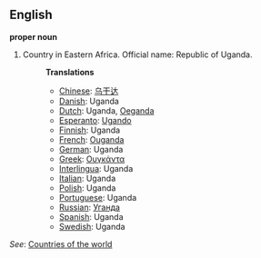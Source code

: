 ==English==

'''proper noun'''

# Country in Eastern Africa. Official name: Republic of Uganda.
#:'''Translations'''
#:*[[Chinese]]: [[乌干达]]
#:*[[Danish]]: Uganda
#:*[[Dutch]]: Uganda, [[Oeganda]]
#:*[[Esperanto]]: [[Ugando]]
#:*[[Finnish]]: Uganda
#:*[[French]]: [[Ouganda]]
#:*[[German]]: Uganda
#:*[[Greek]]: [[Ουγκάντα]]
#:*[[Interlingua]]: Uganda
#:*[[Italian]]: Uganda
#:*[[Polish]]: Uganda
#:*[[Portuguese]]: Uganda
#:*[[Russian]]: [[Уганда]]
#:*[[Spanish]]: Uganda
#:*[[Swedish]]: Uganda

''See'': [[Countries of the world]]